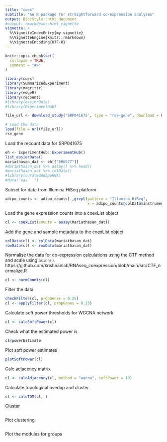 ```yaml
---
title: "coex"
subtitle: "An R package for straightforward co-expression analyses"
output: BiocStyle::html_document
#output: rmarkdown::html_vignette
vignette: >
  %\VignetteIndexEntry{my-vignette}
  %\VignetteEngine{knitr::rmarkdown}
  %\VignetteEncoding{UTF-8}
---
```


```r
knitr::opts_chunk$set(
  collapse = TRUE,
  comment = "#>"
)
```

```r
library(coex)
library(SummarizedExperiment)
library(magrittr)
library(edgeR)
library(recount)
#library(easierData)
#library(ExperimentHub)
```

```r
file_url <- download_study('SRP041675', type = "rse-gene", download = FALSE)

# Load the data
load(file = url(file_url))
rse_gene
```


Load the recount data for SRP041675
```r
eh <- ExperimentHub::ExperimentHub()
list_easierData()
mariathasan_dat <- eh[["EH6677"]]
#mariathasan_dat %>% assay() %>% head()
#mariathasan_dat %>% colData()
#library(curatedAdipoRNA)
#data("eas   ")


```

Subset for data from Illumina HiSeq platform
```r
adipo_counts <- adipo_counts[ ,grepl(pattern = "Illumina HiSeq",
                                     x = adipo_counts@colData$instrument_model)]
```

Load the gene expression counts into a coexList object
```r
cl <- coexList(counts = assay(mariathasan_dat))
```

Add the gene and sample metadata to the coexList object
```r
colData(cl) <- colData(mariathasan_dat)
rowData(cl) <- rowData(mariathasan_dat)
```

Normalise the data for co-expression calculations using the CTF method and scale using `asinh()`.
https://github.com/krishnanlab/RNAseq_coexpression/blob/main/src/CTF_normalize.R
```r
cl <- normCounts(cl)
```

Filter the data
```r
checkFilter(cl, propGenes = 0.25)
cl <- applyFilter(cl, propGenes = 0.25)
```

Calculate soft power thresholds for WGCNA network
```r
cl <- calcSoftPower(cl)
```
Check what the estimated power is
```r
cl@powerEstimate
```

Plot soft power estimates
```r
plotSoftPower(cl)
```

Calc adjacency matrix
```r
cl <- calcAdjacency(cl, method = "wgcna", softPower = 10)
```

Calculate topological overlap and cluster
```r
cl <- calcTOM(cl, )
```

Cluster 
```r

```

Plot clustering
```r

```

Plot the modules for groups
```r

```


